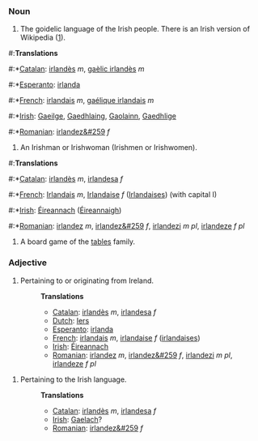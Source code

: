 ===Noun===
#The goidelic language of the Irish people. There is an Irish version of Wikipedia ([http://ga.wikipedia.com]).

#:'''Translations'''

#:*[[Catalan]]: [[irlandès]] ''m'', [[gaèlic irlandès]] ''m''
#:*[[Esperanto]]: [[irlanda]]
#:*[[French]]: [[irlandais]] ''m'', [[gaélique irlandais]] ''m''
#:*[[Irish]]: [[Gaeilge]], [[Gaedhlaing]], [[Gaolainn]], [[Gaedhlige]]
#:*[[Romanian]]: [[irlandez&#259]] ''f''

#An Irishman or Irishwoman (Irishmen or Irishwomen).

#:'''Translations'''
#:*[[Catalan]]: [[irlandès]] ''m'', [[irlandesa]] ''f''
#:*[[French]]: [[Irlandais]] ''m'', [[Irlandaise]] ''f'' ([[Irlandaises]]) (with capital I)
#:*[[Irish]]: [[Éireannach]] ([[Éireannaigh]])
#:*[[Romanian]]: [[irlandez]] ''m'', [[irlandez&#259]] ''f'', [[irlandezi]] ''m pl'', [[irlandeze]] ''f pl''

#A board game of the [[tables]] family.

===Adjective===
#Pertaining to or originating from Ireland.
#:'''Translations'''
#:*[[Catalan]]: [[irlandès]] ''m'', [[irlandesa]] ''f''
#:*[[Dutch]]: [[Iers]]
#:*[[Esperanto]]: [[irlanda]]
#:*[[French]]: [[irlandais]] ''m'', [[irlandaise]] ''f'' ([[irlandaises]])
#:*[[Irish]]: [[Éireannach]]
#:*[[Romanian]]: [[irlandez]] ''m'', [[irlandez&#259]] ''f'', [[irlandezi]] ''m pl'', [[irlandeze]] ''f pl''

#Pertaining to the Irish language.
#:'''Translations'''
#:*[[Catalan]]: [[irlandès]] ''m'', [[irlandesa]] ''f''
#:*[[Irish]]: [[Gaelach]]?
#:*[[Romanian]]: [[irlandez&#259]] ''f''